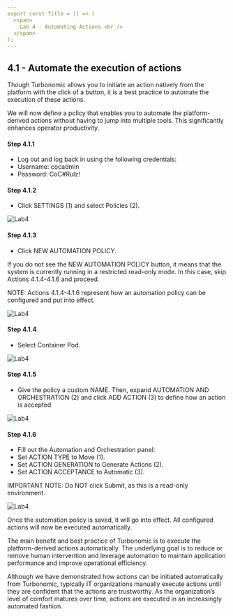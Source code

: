 ```yaml
---
export const Title = () => (
  <span>
    Lab 4 - Automating Actions <br />
  </span>
);
---
```


## 4.1 - Automate the execution of actions

Though Turbonomic allows you to initiate an action natively from the platform with the click of a button, it is a best practice to automate the execution of these actions.

We will now define a policy that enables you to automate the platform-derived actions without having to jump into multiple tools. This significantly enhances operator productivity.

#### Step 4.1.1
 - Log out and log back in using the following credentials:
 - Username: cocadmin
 - Password: CoC#Rulz!

#### Step 4.1.2
 - Click SETTINGS (1) and select Policies (2).

![Lab4](images/4.1.2.jpg)

#### Step 4.1.3
 - Click NEW AUTOMATION POLICY.

<InlineNotification>
If you do not see the NEW AUTOMATION POLICY button, it means that the system is currently running in a restricted read-only mode. In this case, skip Actions 4.1.4-4.1.6 and proceed.

NOTE: Actions 4.1.4-4.1.6 represent how an automation policy can be configured and put into effect.
</InlineNotification>

![Lab4](images/4.1.3.jpg)
 
#### Step 4.1.4
 - Select Container Pod.

![Lab4](images/4.1.4.jpg)

#### Step 4.1.5
 - Give the policy a custom NAME. Then, expand AUTOMATION AND ORCHESTRATION (2) and click ADD ACTION (3) to define how an action is accepted

![Lab4](images/4.1.5.jpg)
 
#### Step 4.1.6
 - Fill out the Automation and Orchestration panel:
 - Set ACTION TYPE to Move (1).
 - Set ACTION GENERATION to Generate Actions (2).
 - Set ACTION ACCEPTANCE to Automatic (3).

<InlineNotification>
 IMPORTANT NOTE: Do NOT click Submit, as this is a read-only environment.
</InlineNotification>

![Lab4](images/4.1.6.jpg)

Once the automation policy is saved, it will go into effect. All configured actions will now be executed automatically.

The main benefit and best practice of Turbonomic is to execute the platform-derived actions automatically. The underlying goal is to reduce or remove human intervention and leverage automation to maintain application performance and improve operational efficiency.

Although we have demonstrated how actions can be initiated automatically from Turbonomic, typically IT organizations manually execute actions until they are confident that the actions are trustworthy. As the organization’s level of comfort matures over time, actions are executed in an increasingly automated fashion.